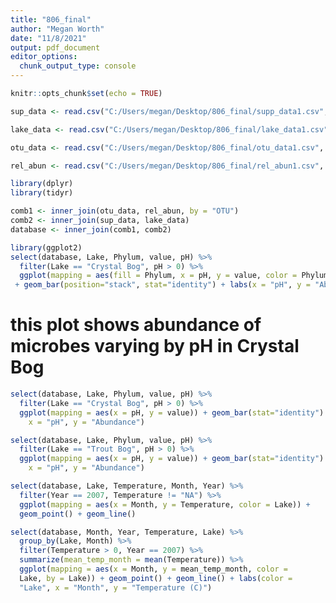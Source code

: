 ```yaml
---
title: "806_final"
author: "Megan Worth"
date: "11/8/2021"
output: pdf_document
editor_options: 
  chunk_output_type: console
---
```


```r
knitr::opts_chunk$set(echo = TRUE)
```

```r

sup_data <- read.csv("C:/Users/megan/Desktop/806_final/supp_data1.csv", stringsAsFactors = TRUE)

lake_data <- read.csv("C:/Users/megan/Desktop/806_final/lake_data1.csv", stringsAsFactors = TRUE)

otu_data <- read.csv("C:/Users/megan/Desktop/806_final/otu_data1.csv", stringsAsFactors = TRUE)

rel_abun <- read.csv("C:/Users/megan/Desktop/806_final/rel_abun1.csv", stringsAsFactors = TRUE)

```

```r
library(dplyr)
library(tidyr)
```

```r

comb1 <- inner_join(otu_data, rel_abun, by = "OTU")
comb2 <- inner_join(sup_data, lake_data)
database <- inner_join(comb1, comb2)


```

```r

library(ggplot2)
select(database, Lake, Phylum, value, pH) %>%
  filter(Lake == "Crystal Bog", pH > 0) %>% 
  ggplot(mapping = aes(fill = Phylum, x = pH, y = value, color = Phylum))
 + geom_bar(position="stack", stat="identity") + labs(x = "pH", y = "Abundance")

```

# this plot shows abundance of microbes varying by pH in Crystal Bog
```r

select(database, Lake, Phylum, value, pH) %>%
  filter(Lake == "Crystal Bog", pH > 0) %>% 
  ggplot(mapping = aes(x = pH, y = value)) + geom_bar(stat="identity") + labs(
    x = "pH", y = "Abundance")

```

```r

select(database, Lake, Phylum, value, pH) %>%
  filter(Lake == "Trout Bog", pH > 0) %>% 
  ggplot(mapping = aes(x = pH, y = value)) + geom_bar(stat="identity") + labs(
    x = "pH", y = "Abundance")

```

```r

select(database, Lake, Temperature, Month, Year) %>%
  filter(Year == 2007, Temperature != "NA") %>% 
  ggplot(mapping = aes(x = Month, y = Temperature, color = Lake)) +
  geom_point() + geom_line()

```

```r

select(database, Month, Year, Temperature, Lake) %>%
  group_by(Lake, Month) %>%
  filter(Temperature > 0, Year == 2007) %>%
  summarize(mean_temp_month = mean(Temperature)) %>%
  ggplot(mapping = aes(x = Month, y = mean_temp_month, color = 
  Lake, by = Lake)) + geom_point() + geom_line() + labs(color = 
  "Lake", x = "Month", y = "Temperature (C)")

```